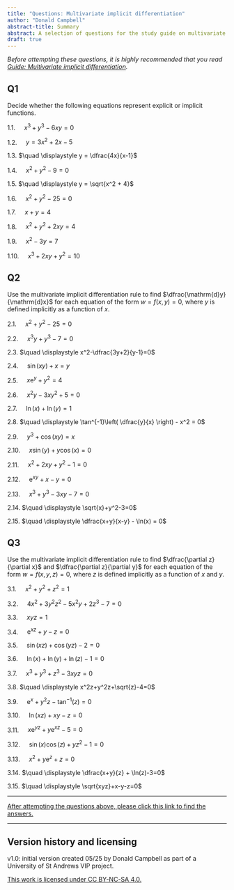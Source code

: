 ```yaml
---
title: "Questions: Multivariate implicit differentiation"
author: "Donald Campbell"
abstract-title: Summary
abstract: A selection of questions for the study guide on multivariate implicit differentiation.
draft: true
---
```


*Before attempting these questions, it is highly recommended that you read [Guide: Multivariate implicit differentiation](../studyguides/multivariateimplicitdifferentiation.qmd).*

## Q1 {.unnumbered}

Decide whether the following equations represent explicit or implicit functions.

1.1. $\quad \displaystyle x^3 + y^3 - 6xy = 0$

1.2. $\quad \displaystyle y = 3x^2 + 2x - 5$

1.3. $\quad \displaystyle y = \dfrac{4x}{x-1}$

1.4. $\quad \displaystyle x^2 + y^2 - 9 = 0$

1.5. $\quad \displaystyle y = \sqrt{x^2 + 4}$

1.6. $\quad \displaystyle x^2 + y^2 - 25 = 0$

1.7. $\quad \displaystyle x + y = 4$

1.8. $\quad \displaystyle x^2 + y^2 + 2xy = 4$

1.9. $\quad \displaystyle x^2 - 3y = 7$

1.10. $\quad \displaystyle x^3 + 2xy + y^2 = 10$

## Q2 {.unnumbered}

Use the multivariate implicit differentiation rule to find $\dfrac{\mathrm{d}y}{\mathrm{d}x}$ for each equation of the form $w = f(x,y) = 0$, where $y$ is defined implicitly as a function of $x$.

2.1. $\quad \displaystyle x^2+y^2-25=0$

2.2. $\quad \displaystyle x^3y+y^3-7=0$

2.3. $\quad \displaystyle x^2-\dfrac{3y+2}{y-1}=0$

2.4. $\quad \displaystyle \sin(xy)+x=y$

2.5. $\quad \displaystyle x \mathrm{e}^{y} + y^2 = 4$

2.6. $\quad \displaystyle x^2y-3xy^2+5=0$

2.7. $\quad \displaystyle \ln(x)+\ln(y)=1$

2.8. $\quad \displaystyle \tan^{-1}\left( \dfrac{y}{x} \right) - x^2 = 0$

2.9. $\quad \displaystyle y^3+\cos(xy) = x$

2.10. $\quad \displaystyle x \sin(y) + y \cos(x) = 0$

2.11. $\quad \displaystyle x^2 + 2xy + y^2 - 1 = 0$

2.12. $\quad \displaystyle \mathrm{e}^{xy} + x - y = 0$

2.13. $\quad \displaystyle x^3 + y^3 - 3xy - 7=0$

2.14. $\quad \displaystyle \sqrt{x}+y^2-3=0$

2.15. $\quad \displaystyle \dfrac{x+y}{x-y} - \ln(x) = 0$

## Q3 {.unnumbered}

Use the multivariate implicit differentiation rule to find $\dfrac{\partial z}{\partial x}$ and $\dfrac{\partial z}{\partial y}$ for each equation of the form $w = f(x,y,z) = 0$, where $z$ is defined implicitly as a function of $x$ and $y$.

3.1. $\quad \displaystyle x^2+y^2+z^2=1$

3.2. $\quad \displaystyle 4x^2+3y^2z^2-5x^2y+2z^3-7=0$

3.3. $\quad \displaystyle xyz=1$

3.4. $\quad \displaystyle \mathrm{e}^{xz}+y-z=0$

3.5. $\quad \displaystyle \sin(xz)+\cos(yz)-2=0$

3.6. $\quad \displaystyle \ln(x)+\ln(y)+\ln(z)-1=0$

3.7. $\quad \displaystyle x^3+y^3+z^3-3xyz=0$

3.8. $\quad \displaystyle x^2z+y^2z+\sqrt{z}-4=0$

3.9. $\quad \displaystyle \mathrm{e}^{x}+y^2z-\tan^{-1}(z)=0$

3.10. $\quad \displaystyle \ln(xz)+xy-z=0$

3.11. $\quad \displaystyle x\mathrm{e}^{yz}+y\mathrm{e}^{xz}-5=0$

3.12. $\quad \displaystyle \sin(x)\cos(z)+yz^2-1=0$

3.13. $\quad \displaystyle x^2+y\mathrm{e}^{z}+z=0$

3.14. $\quad \displaystyle \dfrac{x+y}{z} + \ln(z)-3=0$

3.15. $\quad \displaystyle \sqrt{xyz}+x-y-z=0$

------------------------------------------------------------------------

[After attempting the questions above, please click this link to find the answers.](../answers/as-multivariateimplicitdifferentiation.qmd)

------------------------------------------------------------------------

## Version history and licensing {.unnumbered}

v1.0: initial version created 05/25 by Donald Campbell as part of a University of St Andrews VIP project.

[This work is licensed under CC BY-NC-SA 4.0.](https://creativecommons.org/licenses/by-nc-sa/4.0/?ref=chooser-v1)
